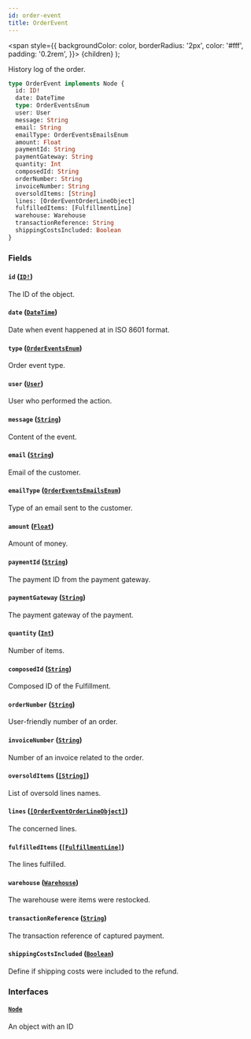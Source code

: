 ```yaml
---
id: order-event
title: OrderEvent
---
```


<span
style={{
      backgroundColor: color,
      borderRadius: '2px',
      color: '#fff',
      padding: '0.2rem',
    }}>
{children}
</span>
);

History log of the order.

```graphql
type OrderEvent implements Node {
  id: ID!
  date: DateTime
  type: OrderEventsEnum
  user: User
  message: String
  email: String
  emailType: OrderEventsEmailsEnum
  amount: Float
  paymentId: String
  paymentGateway: String
  quantity: Int
  composedId: String
  orderNumber: String
  invoiceNumber: String
  oversoldItems: [String]
  lines: [OrderEventOrderLineObject]
  fulfilledItems: [FulfillmentLine]
  warehouse: Warehouse
  transactionReference: String
  shippingCostsIncluded: Boolean
}
```

### Fields

#### `id` ([`ID!`](/api-reference/scalars/id.mdx))

The ID of the object.

#### `date` ([`DateTime`](/api-reference/scalars/date-time.mdx))

Date when event happened at in ISO 8601 format.

#### `type` ([`OrderEventsEnum`](/api-reference/enums/order-events-enum.mdx))

Order event type.

#### `user` ([`User`](/api-reference/objects/user.mdx))

User who performed the action.

#### `message` ([`String`](/api-reference/scalars/string.mdx))

Content of the event.

#### `email` ([`String`](/api-reference/scalars/string.mdx))

Email of the customer.

#### `emailType` ([`OrderEventsEmailsEnum`](/api-reference/enums/order-events-emails-enum.mdx))

Type of an email sent to the customer.

#### `amount` ([`Float`](/api-reference/scalars/float.mdx))

Amount of money.

#### `paymentId` ([`String`](/api-reference/scalars/string.mdx))

The payment ID from the payment gateway.

#### `paymentGateway` ([`String`](/api-reference/scalars/string.mdx))

The payment gateway of the payment.

#### `quantity` ([`Int`](/api-reference/scalars/int.mdx))

Number of items.

#### `composedId` ([`String`](/api-reference/scalars/string.mdx))

Composed ID of the Fulfillment.

#### `orderNumber` ([`String`](/api-reference/scalars/string.mdx))

User-friendly number of an order.

#### `invoiceNumber` ([`String`](/api-reference/scalars/string.mdx))

Number of an invoice related to the order.

#### `oversoldItems` ([`[String]`](/api-reference/scalars/string.mdx))

List of oversold lines names.

#### `lines` ([`[OrderEventOrderLineObject]`](/api-reference/objects/order-event-order-line-object.mdx))

The concerned lines.

#### `fulfilledItems` ([`[FulfillmentLine]`](/api-reference/objects/fulfillment-line.mdx))

The lines fulfilled.

#### `warehouse` ([`Warehouse`](/api-reference/objects/warehouse.mdx))

The warehouse were items were restocked.

#### `transactionReference` ([`String`](/api-reference/scalars/string.mdx))

The transaction reference of captured payment.

#### `shippingCostsIncluded` ([`Boolean`](/api-reference/scalars/boolean.mdx))

Define if shipping costs were included to the refund.

### Interfaces

#### [`Node`](/api-reference/interfaces/node.mdx)

An object with an ID
